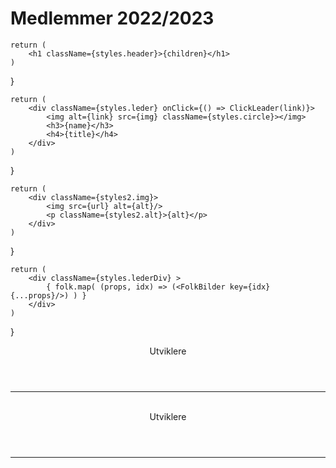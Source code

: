 # Medlemmer 2022/2023




    return (
        <h1 className={styles.header}>{children}</h1>
    )
}


    return (
        <div className={styles.leder} onClick={() => ClickLeader(link)}>
            <img alt={link} src={img} className={styles.circle}></img>
            <h3>{name}</h3>
            <h4>{title}</h4>
        </div>
    )
}

    return (
        <div className={styles2.img}>
            <img src={url} alt={alt}/>
            <p className={styles2.alt}>{alt}</p>
        </div>
    )
}


    return (
        <div className={styles.lederDiv} >
            { folk.map( (props, idx) => (<FolkBilder key={idx} {...props}/>) ) }
        </div>
    )
}

<!-- Markdown -->



<Header>Utviklere</Header>
<hr/>
<Bilde url={'/img/Utviklere.jpg'} alt={'Fintech Enigma Utviklere 2023 / 2024'}/>

<br/>


<Header>Utviklere</Header>
<hr/>
<FolkDiv folk={Medlemmer} />


